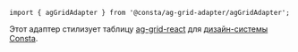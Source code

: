 
```tsx
import { agGridAdapter } from '@consta/ag-grid-adapter/agGridAdapter';
```

Этот адаптер стилизует таблицу [ag-grid-react](https://www.ag-grid.com/react-data-grid/getting-started/) для [дизайн-системы Consta](https://consta.design/).

<AgGridAdapterExampleBasic />
